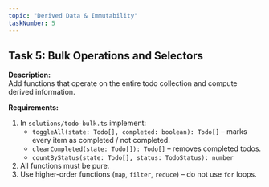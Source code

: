 ```yaml
---
topic: "Derived Data & Immutability"
taskNumber: 5
---
```


## Task 5: Bulk Operations and Selectors

**Description:**  
Add functions that operate on the entire todo collection and compute derived information.

**Requirements:**
1. In `solutions/todo-bulk.ts` implement:
   - `toggleAll(state: Todo[], completed: boolean): Todo[]` – marks every item as completed / not completed.
   - `clearCompleted(state: Todo[]): Todo[]` – removes completed todos.
   - `countByStatus(state: Todo[], status: TodoStatus): number`
2. All functions must be pure.
3. Use higher-order functions (`map`, `filter`, `reduce`) – do not use `for` loops.
